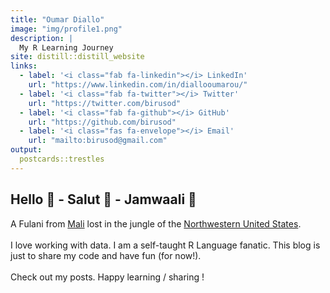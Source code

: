 ```yaml
---
title: "Oumar Diallo"
image: "img/profile1.png"
description: |
  My R Learning Journey
site: distill::distill_website
links:
  - label: '<i class="fab fa-linkedin"></i> LinkedIn'
    url: "https://www.linkedin.com/in/diallooumarou/"
  - label: '<i class="fab fa-twitter"></i> Twitter'
    url: "https://twitter.com/birusod"
  - label: '<i class="fab fa-github"></i> GitHub'
    url: "https://github.com/birusod"
  - label: '<i class="fas fa-envelope"></i> Email'
    url: "mailto:birusod@gmail.com"
output:
  postcards::trestles
---
```

 
## Hello <span class="wave">👋</span> - Salut <span class="wave">👋</span> - Jamwaali <span class="wave">👋</span>

A Fulani from [Mali](https://en.wikipedia.org/wiki/Mali) lost in the jungle of the [Northwestern United States](https://en.wikipedia.org/wiki/Northwestern_United_States).
<br>
<br>
I love working with data. I am a self-taught R Language fanatic. This blog is just to share my code and have fun (for now!).
<br>
<br>
Check out my posts. Happy learning / sharing !





